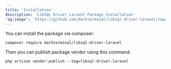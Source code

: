 ```yaml
---
title: 'Installation'
description: 'LibSQL Driver Laravel Package Installation'
'og:image': 'https://github.com/darkterminal/libsql-driver-laravel/raw/main/art/libsql-driver-laravel.png'
---
```


You can install the package via composer:
```shell
composer require darkterminal/libsql-driver-laravel
```

Then you can publish package vendor using this command:
```shell
php artisan vendor:publish --tag=libsql-driver-laravel
```
